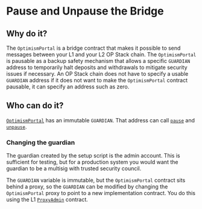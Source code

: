 # Pause and Unpause the Bridge

## Why do it?

The `OptimismPortal` is a bridge contract that makes it possible to send messages between your L1 and your L2 OP Stack chain. 
The `OptimismPortal` is pausable as a backup safety mechanism that allows a specific `GUARDIAN` address to temporarily halt deposits and withdrawals to mitigate security issues if necessary. 
An OP Stack chain does not have to specify a usable `GUARDIAN` address if it does not want to make the `OptimismPortal` contract pausable, it can specify an address such as zero.


## Who can do it?

[`OptimismPortal`](https://github.com/ethereum-optimism/optimism/blob/129032f15b76b0d2a940443a39433de931a97a44/packages/contracts-bedrock/contracts/L1/OptimismPortal.sol) has an immutable `GUARDIAN`. 
That address can call [`pause`](https://github.com/ethereum-optimism/optimism/blob/129032f15b76b0d2a940443a39433de931a97a44/packages/contracts-bedrock/contracts/L1/OptimismPortal.sol#L171-L178) and [`unpause`](https://github.com/ethereum-optimism/optimism/blob/129032f15b76b0d2a940443a39433de931a97a44/packages/contracts-bedrock/contracts/L1/OptimismPortal.sol#L180-L187).


### Changing the guardian

The guardian created by the setup script is the admin account.
This is sufficient for testing, but for a production system you would want the guardian to be a multisig with trusted security council.

The `GUARDIAN` variable is immutable, but the `OptimismPortal` contract sits behind a proxy, so the `GUARDIAN` can be modified by changing the `OptimismPortal` proxy to point to a new implementation contract.
You do this using the L1 [`ProxyAdmin`](https://github.com/ethereum-optimism/optimism/blob/129032f15b76b0d2a940443a39433de931a97a44/packages/contracts-bedrock/contracts/universal/ProxyAdmin.sol) contract.

<!--
## Seeing it in action

1. Set these environment variables

   | Variable | Meaning
   | - | - |
   | `PRIV_KEY` | Private key for your ADMIN account
   | `ADMIN_ADDR` | Address of the ADMIN account
   | `PORTAL_ADDR` | Portal proxy address, get from `.../optimism/packages/contracts-bedrock/deployments/getting-started/OptimismPortalProxy.json`
   | `GOERLI_RPC` | URL for an RPC to the L1 Goerli network 

1.  For using Foundry, set `ETH_RPC_URL`.

    ```sh
    export ETH_RPC_URL=$GOERLI_RPC
    ```

1. Check the balance of the ADMIN account.
   If it is too low you will not be able to submit transactions.

   ```sh
   cast balance $ADMIN_ADDR
   ```

1. Send a deposit to L2.

   ```sh
   cast send --private-key $PRIV_KEY --value 1gwei $PORTAL_ADDR
   ```

   Note the transaction hash.

1. Pause the portal.

   ```sh
   cast send --private-key $PRIV_KEY $PORTAL_ADDR "pause()"
   ```

1. Send a deposit to L2.

   ```sh
   cast send --private-key $PRIV_KEY --value 1gwei $PORTAL_ADDR
   ```

   Note the transaction hash.

1. Wait ten minutes and see which transaction(s) have been relayed using the [SDK](../build/sdk.md). 
   Use [`getMessageStatus`](https://sdk.optimism.io/classes/crosschainmessenger#getMessageStatus) to get the information.



1. Unpause the portal.

   ```sh
   cast send --private-key $PRIV_KEY $PORTAL_ADDR "pause()"
   ```
-->